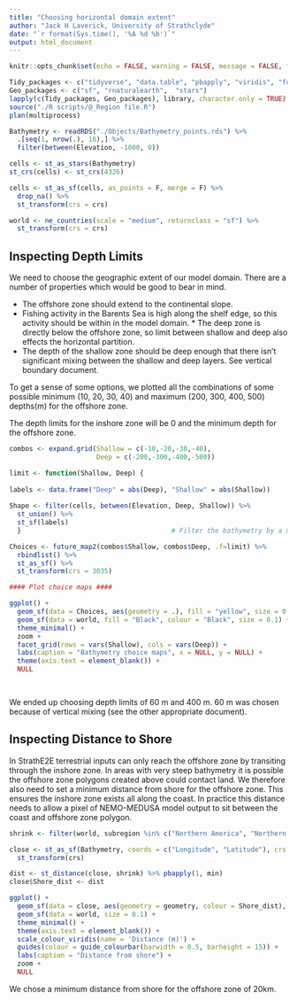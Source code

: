 ```yaml
---
title: "Choosing horizontal domain extent"
author: "Jack H Laverick, University of Strathclyde"
date: "`r format(Sys.time(), '%A %d %b')`"
output: html_document
---
```


```r
knitr::opts_chunk$set(echo = FALSE, warning = FALSE, message = FALSE, fig.align = "center")

Tidy_packages <- c("tidyverse", "data.table", "pbapply", "viridis", "furrr")# List handy data packages
Geo_packages <- c("sf", "rnaturalearth",  "stars")                          # List GIS packages
lapply(c(Tidy_packages, Geo_packages), library, character.only = TRUE)      # Load packages
source("./R scripts/@_Region file.R")                                       # Define project region 
plan(multiprocess)                                                          # Choose the method to parallelise by

Bathymetry <- readRDS("./Objects/Bathymetry_points.rds") %>%                # Get bathymetry
  .[seq(1, nrow(.), 16),] %>%                                               # Reduce resolution for plotting speed
  filter(between(Elevation, -1000, 0))  

cells <- st_as_stars(Bathymetry)                                            # Convert to stars to get cells instead of points, (so no gaps) 
st_crs(cells) <- st_crs(4326)                                               # set lat-lon crs

cells <- st_as_sf(cells, as_points = F, merge = F) %>%                      # Convert the stars grid into SF polygons
  drop_na() %>% 
  st_transform(crs = crs)

world <- ne_countries(scale = "medium", returnclass = "sf") %>%             # Get a world map
  st_transform(crs = crs)                                                   # Assign polar projection


```

## Inspecting Depth Limits

We need to choose the geographic extent of our model domain. There are a number of properties which would be good to bear in mind. 

* The offshore zone should extend to the continental slope. 
* Fishing activity in the Barents Sea is high along the shelf edge, so this activity should be within in the model domain. * The deep zone is directly below the offshore zone, so limit between shallow and deep also effects the horizontal partition. 
* The depth of the shallow zone should be deep enough that there isn't significant mixing between the shallow and deep layers. See vertical boundary document.

To get a sense of some options, we plotted all the combinations of some possible minimum (10, 20, 30, 40) and maximum (200, 300, 400, 500) depths(m) for the offshore zone. 

The depth limits for the inshore zone will be 0 and the minimum depth for the offshore zone.

```r

combos <- expand.grid(Shallow = c(-10,-20,-30,-40), 
                      Deep = c(-200,-300,-400,-500))                        # Create combinations of max and min depths

limit <- function(Shallow, Deep) {
  
labels <- data.frame("Deep" = abs(Deep), "Shallow" = abs(Shallow))
  
Shape <- filter(cells, between(Elevation, Deep, Shallow)) %>%
  st_union() %>%
  st_sf(labels)
  }                                      # Filter the bathymetry by a max and min depth combo and turn to a polygon

Choices <- future_map2(combos$Shallow, combos$Deep, .f=limit) %>% 
  rbindlist() %>%
  st_as_sf() %>% 
  st_transform(crs = 3035)

#### Plot choice maps ####

ggplot() +
  geom_sf(data = Choices, aes(geometry = .), fill = "yellow", size = 0.1) +
  geom_sf(data = world, fill = "Black", colour = "Black", size = 0.1) +
  theme_minimal() +
  zoom +
  facet_grid(rows = vars(Shallow), cols = vars(Deep)) +
  labs(caption = "Bathymetry choice maps", x = NULL, y = NULL) +
  theme(axis.text = element_blank()) +
  NULL

    
```

We ended up choosing depth limits of 60 m and 400 m. 60 m was chosen because of vertical mixing (see the other appropriate document).

## Inspecting Distance to Shore

In StrathE2E terrestrial inputs can only reach the offshore zone by transiting through the inshore zone. In areas with very steep bathymetry it is possible the offshore zone polygons created above could contact land. We therefore also need to set a minimum distance from shore for the offshore zone. This ensures the inshore zone exists all along the coast. In practice this distance needs to allow a pixel of NEMO-MEDUSA model output to sit between the coast and offshore zone polygon.

```r

shrink <- filter(world, subregion %in% c("Northern America", "Northern Europe", "Eastern Europe")) # Measuring distances goes faster if we don't check every country

close <- st_as_sf(Bathymetry, coords = c("Longitude", "Latitude"), crs = 4326) %>% # Set dataframe to SF format
  st_transform(crs) 

dist <- st_distance(close, shrink) %>% pbapply(1, min)                      # Calculate the distances between points and polygons, grab the closest
close$Shore_dist <- dist                                                    # Send distances to a column

ggplot() +
  geom_sf(data = close, aes(geometry = geometry, colour = Shore_dist), size = 0.1) +
  geom_sf(data = world, size = 0.1) +
  theme_minimal() +
  theme(axis.text = element_blank()) +
  scale_colour_viridis(name = 'Distance (m)') +
  guides(colour = guide_colourbar(barwidth = 0.5, barheight = 15)) +
  labs(caption = "Distance from shore") +
  zoom +
  NULL
```

We chose a minimum distance from shore for the offshore zone of 20km.

